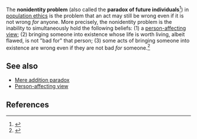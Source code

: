 The '''nonidentity problem''' (also called the '''paradox of future individuals'''<ref name="kavka">{{cite journal| first=Gregory| last=Kavka| title=The Paradox of Future Individuals| url=http://faculty.smu.edu/jkazez/pap/kavka.pdf}}</ref>) in [[population ethics]] is the problem that an act may still be wrong even if it is not wrong ''for'' anyone. More precisely, the nonidentity problem is the inability to simultaneously hold the following beliefs: (1) a [[person-affecting view]]; (2) bringing someone into existence whose life is worth living, albeit flawed, is not "bad for" that person; (3) some acts of bringing someone into existence are wrong even if they are not bad ''for'' someone.<ref name="sep_nonidentity">{{cite web| title=The Nonidentity Problem| first=M. A.| last=Roberts| url=http://plato.stanford.edu/entries/nonidentity-problem| publisher=The Stanford Encyclopedia of Philosophy| access-date=2015-12-17}}</ref>

==See also==

* [[Mere addition paradox]]
* [[Person-affecting view]]

==References==

{{reflist}}
